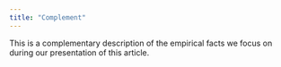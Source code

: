```yaml
---
title: "Complement"
---
```


This is a complementary description of the empirical facts we focus on during our presentation of this article. 

